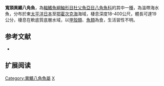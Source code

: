 {{Speciesbox
| name = 寬頭異鰭八角魚
| image = 
| image_width = 250px
| status = NE
| status_system = IUCN3.1
| ordo [[鮋形目|鮋形目]] Scorpaeniformes
| genus = Xeneretmus
| species = latifrons
| authority = [[Gilbert|Gilbert]], 1890
| synonyms = *''Xenochirus latifrons, Gilbert, 1890''
}}

'''寬頭異鰭八角魚'''，為[[輻鰭魚綱|輻鰭魚綱]][[鮋形目|鮋形目]][[杜父魚亞目|杜父魚亞目]][[八角魚科|八角魚科]]的其中一[[種|種]]，為溫帶海水魚，分布於東[[太平洋|太平洋]][[日本|日本]]至[[鄂霍次克海|鄂霍次克海]]海域，棲息深度18-400公尺，體長可達19公分，棲息在軟底質底層水域，以[[甲殼類|甲殼類]]、[[魚類|魚類]]為食，生活習性不明。

==参考文献==
*{{FishBase_species|genus=Xeneretmus|species=latifrons|year=2014|month=5}}

== 扩展阅读 ==
{{refbegin}}
{{wikispecies-inline|Xeneretmus latifrons|寬頭異鰭八角魚}}
{{refend}}

{{Wikispecies|Xeneretmus latifrons}}
{{Taxonbar|from=Q2596380}}

[[Category:異鰭八角魚屬|Category:異鰭八角魚屬]]
[[Category:1890年描述的魚類|X]]


{{魚類小作品}}